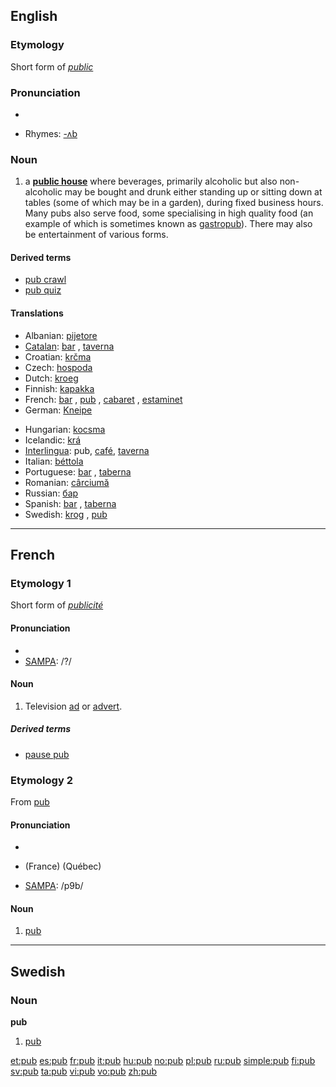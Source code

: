 ==English==

===Etymology===
Short form of ''[[public]]''

===Pronunciation===
* {{audio|en-us-pub.ogg|Audio (US)}}

* Rhymes: [[Rhymes:English:-ʌb|-ʌb]]

===Noun===
{{wikipedia}}
{{en-noun}}

# a '''[[public house]]''' where beverages, primarily alcoholic but also non-alcoholic may be bought and drunk either standing up or sitting down at tables (some of which may be in a garden), during fixed business hours. Many pubs also serve food, some specialising in high quality food (an example of which is sometimes known as [[gastropub]]). There may also be entertainment of various forms.

====Derived terms====
*[[pub crawl]]
*[[pub quiz]]
====Translations====
{{top}}
* Albanian: [[pijetore]] {{f}}
* [[Catalan]]: [[bar]] {{m}}, [[taverna]] {{f}}
* Croatian: [[krčma]] {{f}}
* Czech: [[hospoda]] {{f}}
* Dutch: [[kroeg]] {{f}}
* Finnish: [[kapakka]]
* French: [[bar]] {{m}}, [[#Etymology 2|pub]] {{m}}, [[cabaret]] {{m}}, [[estaminet]] {{m}}
* German: [[Kneipe]] {{f}}
{{mid}}
* Hungarian: [[kocsma]]
* Icelandic: [[krá]] {{f}}
* [[Interlingua]]: pub, [[café]], [[taverna]]
* Italian: [[béttola]] {{f}}
* Portuguese: [[bar]] {{m}}, [[taberna]] {{f}}
* Romanian: [[cârciumă]] {{f}}
* Russian: [[бар]] {{m}}
* Spanish: [[bar]] {{m}}, [[taberna]] {{f}}
* Swedish: [[krog]] {{c}}, [[#Swedish|pub]] {{c}}
{{bottom}}

----

==French==

===Etymology 1===
Short form of ''[[publicité]]''

====Pronunciation====
* {{IPA|pyb}}
* [[w:SAMPA|SAMPA]]: /?/

====Noun====
{{fr-noun|f}}

# Television [[ad]] or [[advert]].

=====Derived terms=====
* [[pause pub]]

===Etymology 2===
From {{E.|fr}} [[#English|pub]]

====Pronunciation====
* {{audio|en-us-pub.ogg|Audio (US)}}
* {{IPA|pœb}} (France) {{IPA|pɔb}} (Québec)
* [[w:SAMPA|SAMPA]]: /p9b/
{{rfp|Is that audio file labelled right?}}

====Noun====
{{fr-noun|m}}

# [[#English|pub]]

----

==Swedish==

===Noun===
{{sv-noun-reg-ar}}
'''pub''' {{c}}

# [[#English|pub]]

[[et:pub]]
[[es:pub]]
[[fr:pub]]
[[it:pub]]
[[hu:pub]]
[[no:pub]]
[[pl:pub]]
[[ru:pub]]
[[simple:pub]]
[[fi:pub]]
[[sv:pub]]
[[ta:pub]]
[[vi:pub]]
[[vo:pub]]
[[zh:pub]]